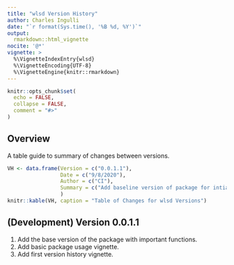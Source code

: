 ---
title: "wlsd Version History"
author: Charles Ingulli
date: "`r format(Sys.time(), '%B %d, %Y')`"
output: 
  rmarkdown::html_vignette
nocite: '@*'
vignette: >
  %\VignetteIndexEntry{wlsd}
  %\VignetteEncoding{UTF-8}
  %\VignetteEngine{knitr::rmarkdown}
---

```{r, include = FALSE}
knitr::opts_chunk$set(
  echo = FALSE,
  collapse = FALSE,
  comment = "#>"
)
```

## Overview

A table guide to summary of changes between versions.

```{r, echo = FALSE, results = "asis"}
VH <- data.frame(Version = c("0.0.1.1"),
                 Date = c("9/8/2020"),
                 Author = c("CI"),
                 Summary = c("Add baseline version of package for intial testing.")
                 )
knitr::kable(VH, caption = "Table of Changes for wlsd Versions")
```



## (Development) Version 0.0.1.1 

1. Add the base version of the package with important functions.
2. Add basic package usage vignette. 
3. Add first version history vignette.

